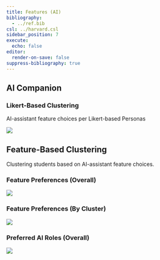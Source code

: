 ```yaml
---
title: Features (AI)
bibliography:
  - ../ref.bib
csl: ../harvard.csl
sidebar_position: 7
execute:
  echo: false
editor:
  render-on-save: false
suppress-bibliography: true
---
```





## AI Companion

### Likert-Based Clustering

AI-assistant feature choices per Likert-based Personas

![](ai_files/figure-markdown_strict/cell-3-output-1.png)

## Feature-Based Clustering

Clustering students based on AI-assistant feature choices.

### Feature Preferences (Overall)

![](ai_files/figure-markdown_strict/cell-4-output-1.png)

### Feature Preferences (By Cluster)

![](ai_files/figure-markdown_strict/cell-5-output-1.png)

### Preferred AI Roles (Overall)

![](ai_files/figure-markdown_strict/cell-6-output-1.png)
